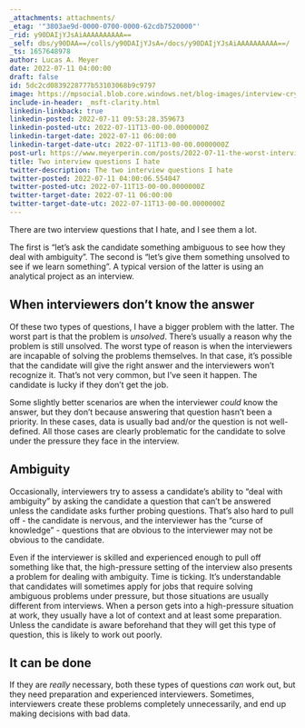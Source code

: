 ```yaml
---
_attachments: attachments/
_etag: '"3803ae9d-0000-0700-0000-62cdb7520000"'
_rid: y90DAIjYJsAiAAAAAAAAAA==
_self: dbs/y90DAA==/colls/y90DAIjYJsA=/docs/y90DAIjYJsAiAAAAAAAAAA==/
_ts: 1657648978
author: Lucas A. Meyer
date: 2022-07-11 04:00:00
draft: false
id: 5dc2cd0839228777b53103068b9c9797
image: https://mpsocial.blob.core.windows.net/blog-images/interview-crying.jpg
include-in-header: _msft-clarity.html
linkedin-linkback: true
linkedin-posted: 2022-07-11 09:53:28.359673
linkedin-posted-utc: 2022-07-11T13-00-00.0000000Z
linkedin-target-date: 2022-07-11 06:00:00
linkedin-target-date-utc: 2022-07-11T13-00-00.0000000Z
post-url: https://www.meyerperin.com/posts/2022-07-11-the-worst-interview-questions.html
title: Two interview questions I hate
twitter-description: The two interview questions I hate
twitter-posted: 2022-07-11 04:00:06.554047
twitter-posted-utc: 2022-07-11T13-00-00.0000000Z
twitter-target-date: 2022-07-11 06:00:00
twitter-target-date-utc: 2022-07-11T13-00-00.0000000Z
---
```


There are two interview questions that I hate, and I see them a lot.

The first is "let's ask the candidate something ambiguous to see how they deal with ambiguity". The second is "let's give them something unsolved to see if we learn something". A typical version of the latter is using an analytical project as an interview.

## When interviewers don't know the answer

Of these two types of questions, I have a bigger problem with the latter. The worst part is that the problem is _unsolved_. There's usually a reason why the problem is still unsolved. The worst type of reason is when the interviewers are incapable of solving the problems themselves. In that case, it's possible that the candidate will give the right answer and the interviewers won't recognize it. That's not very common, but I've seen it happen. The candidate is lucky if they don't get the job.

Some slightly better scenarios are when the interviewer _could_ know the answer, but they don't because answering that question hasn't been a priority. In these cases, data is usually bad and/or the question is not well-defined. All those cases are clearly problematic for the candidate to solve under the pressure they face in the interview.

## Ambiguity

Occasionally, interviewers try to assess a candidate's ability to "deal with ambiguity" by asking the candidate a question that can't be answered unless the candidate asks further probing questions. That's also hard to pull off - the candidate is nervous, and the interviewer has the "curse of knowledge" - questions that are obvious to the interviewer may not be obvious to the candidate.

Even if the interviewer is skilled and experienced enough to pull off something like that, the high-pressure setting of the interview also presents a problem for dealing with ambiguity. Time is ticking. It's understandable that candidates will sometimes apply for jobs that require solving ambiguous problems under pressure, but those situations are usually different from interviews. When a person gets into a high-pressure situation at work, they usually have a lot of context and at least some preparation. Unless the candidate is aware beforehand that they will get this type of question, this is likely to work out poorly.

## It can be done

If they are *really* necessary, both these types of questions _can_ work out, but they need preparation and experienced interviewers. Sometimes, interviewers create these problems completely unnecessarily, and end up making decisions with bad data. 



